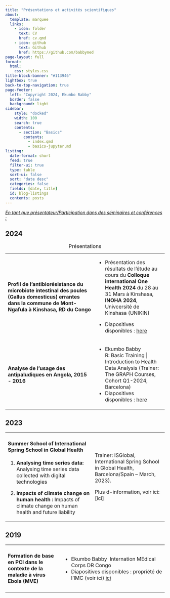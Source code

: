 ```yaml
---
title: "Présentations et activités scientifiques"
about:
  template: marquee
  links:
    - icon: folder
      text: CV
      href: cv.qmd
    - icon: github
      text: Github
      href: https://github.com/babbymed
page-layout: full
format:
  html:
    css: styles.css
title-block-banner: "#113946"
lightbox: true
back-to-top-navigation: true
page-footer:
  left: "Copyright 2024, Ekumbo Babby" 
  border: false
  background: light
sidebar:
    style: "docked"
    width: 100
    search: true
    contents:
      - section: "Basics"
        contents:
          - index.qmd
          - basics-jupyter.md
listing:
  date-format: short
  feed: true
  filter-ui: true
  type: table
  sort-ui: false
  sort: "date desc"
  categories: false
  fields: [date, title]
  id: blog-listings
  contents: posts
---
```


[*En tant que présentateur/Participation dans des séminaires et conférences :*]{.underline}

::: panel-tabset
## 2024

+-------------------------------------------------------------------------------------------------------------------------------------------------------------+--------------------------------------------------------------------------------------------------------------------------------+
| #### Profil de l'antibiorésistance du microbiote intestinal des poules (Gallus domesticus) errantes dans la commune de Mont-Ngafula à Kinshasa, RD du Congo | -   Présentation des résultats de l'étude au cours du **Colloque international One Health 2024** du 28 au 31 Mars à Kinshasa,\ |
|                                                                                                                                                             |     **INOHA 2024**, Univcersité de Kinshasa (UNIKIN)                                                                           |
|                                                                                                                                                             |                                                                                                                                |
|                                                                                                                                                             | -   Diapositives disponibles : [here](http://www.Colloque%202024%20-%20INOHA%20(ac.cd)){alt="here"}                            |
+-------------------------------------------------------------------------------------------------------------------------------------------------------------+--------------------------------------------------------------------------------------------------------------------------------+
| #### Analyse de l'usage des antipaludiques en Angola, 2015 - 2016                                                                                           | -   Ekumbo Babby\                                                                                                              |
|                                                                                                                                                             |     R: Basic Training \| Introduction to Health Data Analysis (Trainer: The GRAPH Courses, Cohort Q1-2024, Barcelona)          |
|                                                                                                                                                             | -   Diapositives disponibles : [here](http://babbymed.github.io/)                                                              |
+-------------------------------------------------------------------------------------------------------------------------------------------------------------+--------------------------------------------------------------------------------------------------------------------------------+

: Présentations

## 2023

+--------------------------------------------------------------------------------------------------------------------+--------------------------------------------------------------------------------------------------+
| #### Summer School of International Spring School in Global Health                                                 | Trainer: ISGlobal, International Spring School in Global Health, Barcelona/Spain – March, 2023). |
|                                                                                                                    |                                                                                                  |
| 1.  **Analysing time series data:** Analysing time series data collected with digital technologies                 | Plus d-information, voir ici: \[ici\]                                                            |
|                                                                                                                    |                                                                                                  |
| 2.  **Impacts of climate change on human health :** Impacts of climate change on human health and future liability |                                                                                                  |
+--------------------------------------------------------------------------------------------------------------------+--------------------------------------------------------------------------------------------------+

## 2019

+----------------------------------------------------------------------------------+------------------------------------------------------------------------------------------------------------------------------------------------------------+
| #### Formation de base en PCI dans le contexte de la maladie à virus Ebola (MVE) | -   Ekumbo Babby  Internation MEdical Corps DR Congo                                                                                                       |
|                                                                                  | -   Diapositives disponibles : propriété de l'IMC (voir ici) [ici](https://internationalmedicalcorps.org/country/democratic-republic-of-congo/){alt="ici"} |
+----------------------------------------------------------------------------------+------------------------------------------------------------------------------------------------------------------------------------------------------------+
:::
